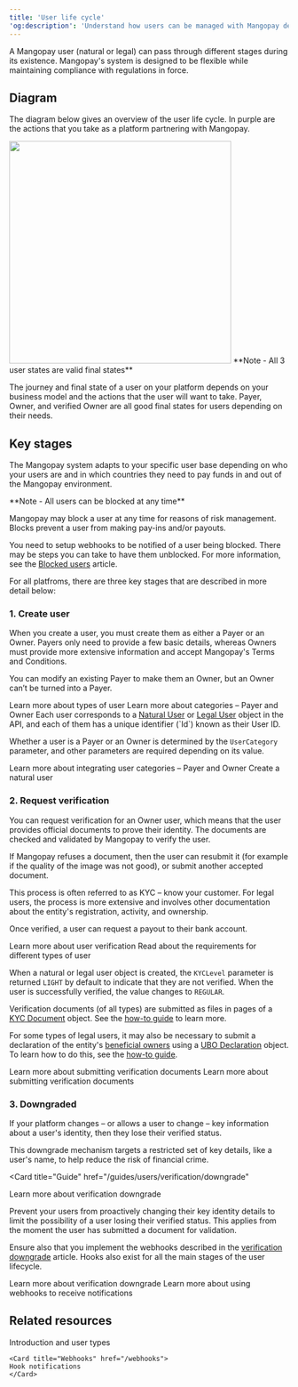 ```yaml
---
title: 'User life cycle'  
'og:description': 'Understand how users can be managed with Mangopay depending on the features they need, from creation through modification as a Payer then Owner, plus verification.'  
---
```


A Mangopay user (natural or legal) can pass through different stages during its existence. Mangopay's system is designed to be flexible while maintaining compliance with regulations in force.  

## Diagram

The diagram below gives an overview of the user life cycle. In purple are the actions that you take as a platform partnering with Mangopay. 

<img height="400" src="/images/illu_user-life-cycle.svg" />

<Note>  
**Note - All 3 user states are valid final states** 
  
The journey and final state of a user on your platform depends on your business model and the actions that the user will want to take. Payer, Owner, and verified Owner are all good final states for users depending on their needs.  
</Note>  

## Key stages

The Mangopay system adapts to your specific user base depending on who your users are and in which countries they need to pay funds in and out of the Mangopay environment.

<Note>  
**Note - All users can be blocked at any time** 
  
Mangopay may block a user at any time for reasons of risk management. Blocks prevent a user from making pay-ins and/or payouts.  

You need to setup webhooks to be notified of a user being blocked. There may be steps you can take to have them unblocked. For more information, see the <a href="/guides/users/blocked-users">Blocked users</a> article.  
</Note>  

For all platfroms, there are three key stages that are described in more detail below:

### 1. Create user

<Tabs>
<Tab title="Overview">
When you create a user, you must create them as either a Payer or an Owner. Payers only need to provide a few basic details, whereas Owners must provide more extensive information and accept Mangopay's Terms and Conditions.

You can modify an existing Payer to make them an Owner, but an Owner can’t be turned into a Payer.

<CardGroup col={2}>
  <Card
    title="Guide"
    href="/guides/users/types"
  >
    Learn more about types of user
  </Card>
  <Card
    title="Guide"
    href="/guides/users/categories"
  >
    Learn more about categories – Payer and Owner
  </Card>
</CardGroup>

</Tab>
<Tab title="Integration">
Each user corresponds to a <a href="/api-reference/users/natural-user-object">Natural User</a> or <a href="/api-reference/users/legal-user-object">Legal User</a> object in the API, and each of them has a unique identifier (`Id`) known as their User ID.

Whether a user is a Payer or an Owner is determined by the `UserCategory` parameter, and other parameters are required depending on its value.

<CardGroup col={2}>
  <Card
    title="Guide"
    href="/guides/users/categories"
  >
    Learn more about integrating user categories – Payer and Owner
  </Card>
  <Card
    title="Endpoints"
    href="/api-reference/users/create-natural-user"
  >
    Create a natural user
  </Card>
</CardGroup>

</Tab>
</Tabs>

### 2. Request verification

<Tabs>
<Tab title="Overview">

You can request verification for an Owner user, which means that the user provides official documents to prove their identity. The documents are checked and validated by Mangopay to verify the user.

If Mangopay refuses a document, then the user can resubmit it (for example if the quality of the image was not good), or submit another accepted document.

This process is often referred to as KYC – know your customer. For legal users, the process is more extensive and involves other documentation about the entity's registration, activity, and ownership.

Once verified, a user can request a payout to their bank account.

<CardGroup col={2}>
  <Card
    title="Guide"
    href="/guides/users/verification"
  >
    Learn more about user verification
  </Card>
  <Card
    title="Guide"
    href="/guides/users/verification/requirements"
  >
    Read about the requirements for different types of user
  </Card>
</CardGroup>

</Tab>

<Tab title="Integration">

When a natural or legal user object is created, the `KYCLevel` parameter is returned `LIGHT` by default to indicate that they are not verified. When the user is successfully verified, the value changes to `REGULAR`.

Verification documents (of all types) are submitted as files in pages of a <a href="/api-reference/kyc-documents/kyc-document-object">KYC Document</a> object. See the <a href="/guides/users/verification/documents/submission/how-to">how-to guide</a> to learn more.

For some types of legal users, it may also be necessary to submit a declaration of the entity's <a href="/guides/users/verification/beneficial-owners">beneficial owners</a> using a <a href="/api-reference/ubo-declarations/ubo-object">UBO Declaration</a> object. To learn how to do this, see the <a href="/guides/users/verification/beneficial-owners/how-to">how-to guide</a>.

<CardGroup>
  <Card
    title="Guide"
    href="/guides/users/verification/documents/submission"
  >
    Learn more about submitting verification documents
  </Card>
  <Card
    title="Guide"
    href="/guides/users/verification/documents/submission/id-best-practices"
  >
    Learn more about submitting verification documents
  </Card>
</CardGroup>

</Tab>
</Tabs>

### 3. Downgraded

<Tabs>
<Tab title="Overview">

If your platform changes – or allows a user to change – key information about a user's identity, then they lose their verified status.

This downgrade mechanism targets a restricted set of key details, like a user's name, to  help reduce the risk of financial crime.

<Card
  title="Guide"
  href="/guides/users/verification/downgrade"
>
Learn more about verification downgrade
</Card>

</Tab>
<Tab title="Integration">

Prevent your users from proactively changing their key identity details to limit the possibility of a user losing their verified status. This applies from the moment the user has submitted a document for validation.

Ensure also that you implement the webhooks described in the <a href="/guides/users/verification/downgrade">verification downgrade</a> article. Hooks also exist for all the main stages of the user lifecycle.

<CardGroup>
<Card
  title="Guide"
  href="/guides/users/verification/downgrade"
>
Learn more about verification downgrade
</Card>
<Card
  title="Integration resources"
  href="/webhooks"
>
  Learn more about using webhooks to receive notifications
</Card>
</CardGroup>

</Tab>
</Tabs>

## Related resources  

<CardGroup col={2}>
    <Card title="Guide" href="/guides/users/types">
    Introduction and user types
    </Card>  
    
    <Card title="Webhooks" href="/webhooks">
    Hook notifications
    </Card>
</CardGroup>